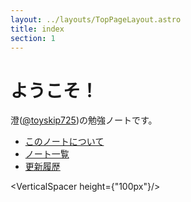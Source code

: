 ```yaml
---
layout: ../layouts/TopPageLayout.astro
title: index
section: 1
---
```


# ようこそ！

<MainColorDivider />

澄([@toyskip725](https://twitter.com/toyskip725))の勉強ノートです。

- [このノートについて](about)
- [ノート一覧](posts)
- [更新履歴](history)

<VerticalSpacer height={"100px"}/>
